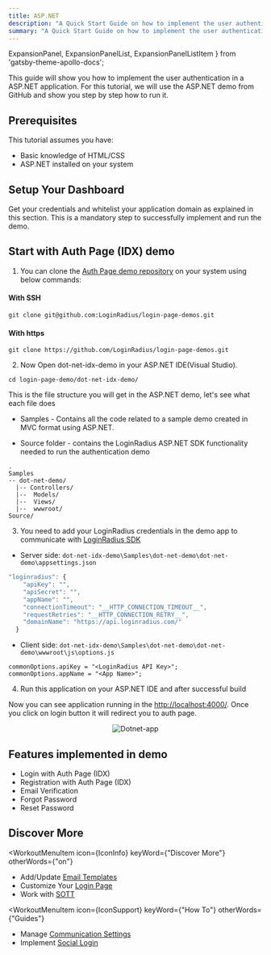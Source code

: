 ```yaml
---
title: ASP.NET
description: "A Quick Start Guide on how to implement the user authentication in a ASP.NET application."
summary: "A Quick Start Guide on how to implement the user authentication in a ASP.NET application."
---
```


  ExpansionPanel,
  ExpansionPanelList,
  ExpansionPanelListItem
} from 'gatsby-theme-apollo-docs';


This guide will show you how to implement the user authentication in a ASP.NET application. For this tutorial, we will use the ASP.NET demo from GitHub and show you step by step how to run it.


## Prerequisites

This tutorial assumes you have:

- Basic knowledge of HTML/CSS
- ASP.NET installed on your system

## Setup Your Dashboard

Get your credentials and whitelist your application domain as explained in this section. This is a mandatory step to successfully implement and run the demo.

<ExpansionPanel title="Click here to view details">
<Setup />
</ExpansionPanel>


## Start with Auth Page (IDX) demo

1. You can clone the [Auth Page demo repository](https://github.com/LoginRadius/login-page-demos) on your system using below commands:

  #### With SSH
  ```
  git clone git@github.com:LoginRadius/login-page-demos.git
  ```
  #### With https
  ```
  git clone https://github.com/LoginRadius/login-page-demos.git
  ```
2. Now Open dot-net-idx-demo in your ASP.NET IDE(Visual Studio).

```
cd login-page-demo/dot-net-idx-demo/
```


This is the file structure you will get in the ASP.NET demo, let's see  what each file does

 - Samples - Contains all the code related to a sample demo created in MVC format using ASP.NET.

 - Source folder - contains the LoginRadius ASP.NET SDK functionality needed to run the authentication demo

```
.
Samples
-- dot-net-demo/
  |-- Controllers/
  |--  Models/
  |--  Views/
  |--  wwwroot/
Source/
```


3. You need to add your LoginRadius credentials in the demo app to communicate with [LoginRadius SDK](https://github.com/LoginRadius/dot-net-sdk)

- Server side: `dot-net-idx-demo\Samples\dot-net-demo\dot-net-demo\appsettings.json`

```js
"loginradius": {
    "apiKey": "",
    "apiSecret": "",
    "appName": "",
    "connectionTimeout": "__HTTP_CONNECTION_TIMEOUT__",
    "requestRetries": "__HTTP_CONNECTION_RETRY__",
    "domainName": "https://api.loginradius.com/"
  }
``` 

- Client side: `dot-net-idx-demo\Samples\dot-net-demo\dot-net-demo\wwwroot\js\options.js`

```Js
commonOptions.apiKey = "<LoginRadius API Key>"; 
commonOptions.appName = "<App Name>"; 
```
4. Run this application on your ASP.NET IDE and after successful build

Now you can see application running in the [http://localhost:4000/](http://localhost:4000/). Once you click on login button it will redirect you to auth page.

<div style="text-align:center">
  <img src="../assets/quick-start-guides/DotNetIDx.png" alt="Dotnet-app" />
</div>


## Features implemented in demo
- Login with Auth Page (IDX)
- Registration with Auth Page (IDX)
- Email Verification
- Forgot Password
- Reset Password

## Discover More 


<MenuWrapper>

<WorkoutMenuItem
  icon={IconInfo}
  keyWord={"Discover More"}
  otherWords={"on"}
>

* Add/Update [Email Templates](/howto/manage-email-password-login/)
* Customize Your [Login Page](/howto/authentication-theme/)
* Work with [SOTT](/howto/work-with-sott/)

</WorkoutMenuItem>

<WorkoutMenuItem
  icon={IconSupport}
  keyWord={"How To"}
  otherWords={"Guides"}
>

* Manage [Communication Settings](/howto/manage-communication-settings/)
* Implement [Social Login](/howto/social-login/)

</WorkoutMenuItem>

</MenuWrapper>